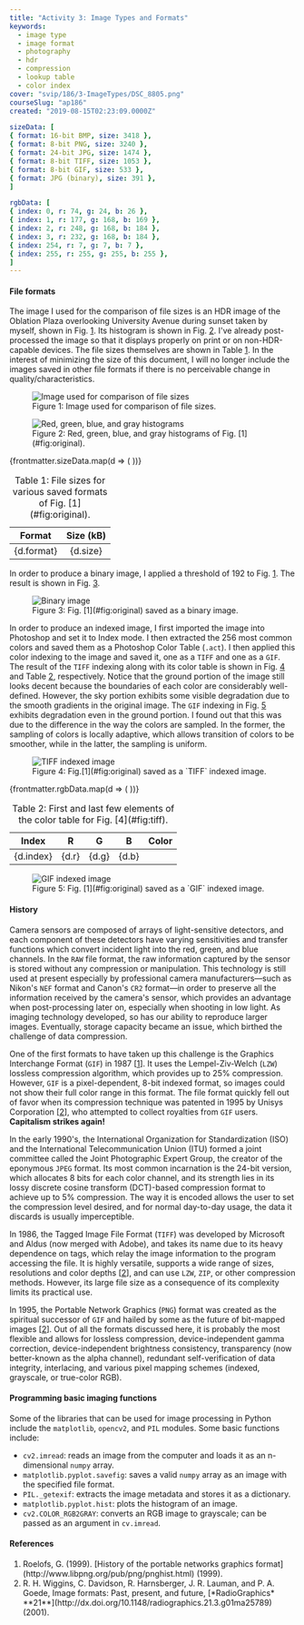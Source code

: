 ```yaml
---
title: "Activity 3: Image Types and Formats"
keywords:
  - image type
  - image format
  - photography
  - hdr
  - compression
  - lookup table
  - color index
cover: "svip/186/3-ImageTypes/DSC_8805.png"
courseSlug: "ap186"
created: "2019-08-15T02:23:09.0000Z"

sizeData: [
{ format: 16-bit BMP, size: 3418 },
{ format: 8-bit PNG, size: 3240 },
{ format: 24-bit JPG, size: 1474 },
{ format: 8-bit TIFF, size: 1053 },
{ format: 8-bit GIF, size: 533 },
{ format: JPG (binary), size: 391 },
]

rgbData: [
{ index: 0, r: 74, g: 24, b: 26 },
{ index: 1, r: 177, g: 168, b: 169 },
{ index: 2, r: 248, g: 168, b: 184 },
{ index: 3, r: 232, g: 168, b: 184 },
{ index: 254, r: 7, g: 7, b: 7 },
{ index: 255, r: 255, g: 255, b: 255 },
]
---
```



#### File formats

The image I used for the comparison of file sizes is an HDR image of the Oblation Plaza overlooking University Avenue
during sunset taken by myself, shown in Fig. [1](#fig:original). Its histogram is shown in Fig. [2](#fig:histogram).
I've already post-processed the image so that it displays properly on print or on non-HDR-capable devices. The file
sizes themselves are shown in Table [1](#tab:sizes). In the interest of minimizing the size of this document, I will no
longer include the images saved in other file formats if there is no perceivable change in quality/characteristics.

<figure class="figure" id="fig:original">
  <img
    src={buildCldUrl("svip/186/3-ImageTypes/DSC_8805")}
    alt="Image used for comparison of file sizes"
    class="w-full"
  />
  <figcaption class="figcaption">
    Figure 1: Image used for comparison of file sizes.
  </figcaption>
</figure>

<figure class="figure" id="fig:histogram">
  <img
    src={buildCldUrl("svip/186/3-ImageTypes/histogram")}
    alt="Red, green, blue, and gray histograms"
    class="w-full"
  />
  <figcaption class="figcaption">
    Figure 2: Red, green, blue, and gray histograms of Fig. [1](#fig:original).
  </figcaption>
</figure>

<table class="table table-lg" id="tab:sizes">
  <caption>
    Table 1: File sizes for various saved formats of Fig. [1](#fig:original).
  </caption>
  <thead>
    <tr align="center">
      <th>Format</th>
      <th>Size (kB)</th>
    </tr>
  </thead>
  <tbody align="center">
    {frontmatter.sizeData.map(d => (
      <tr>
        <td class="py-2">{d.format}</td>
        <td>{d.size}</td>
      </tr>
    ))}
  </tbody>
</table>

In order to produce a binary image, I applied a threshold of 192 to Fig. [1](#fig:original). The result is shown in
Fig. [3](#fig:binary).

<figure class="figure" id="fig:binary">
  <img
    src={buildCldUrl("svip/186/3-ImageTypes/DSC_8805_bin")}
    alt="Binary image"
    class="w-full"
  />
  <figcaption class="figcaption">
    Figure 3: Fig. [1](#fig:original) saved as a binary image.
  </figcaption>
</figure>

In order to produce an indexed image, I first imported the image into Photoshop and set it to Index mode. I then
extracted the 256 most common colors and saved them as a Photoshop Color Table (`.act`). I then
applied this color indexing to the image and saved it, one as a `TIFF` and one as a `GIF`.
The result of the `TIFF` indexing along with its color table is shown in Fig. [4](#fig:tiff) and
Table [2](#tab:index), respectively. Notice that the ground portion of
the image still looks decent because the boundaries of each color are considerably well-defined. However, the
sky portion exhibits some visible degradation due to the smooth gradients in the original image. The
`GIF` indexing in Fig. [5](#fig:gif) exhibits degradation even in the ground portion. I
found out that this was due to the difference in the way the colors are sampled. In the former, the sampling of
colors is locally adaptive, which allows transition of colors to be smoother, while in the latter, the sampling
is uniform.

<figure class="figure" id="fig:tiff">
  <img
    src={buildCldUrl("svip/186/3-ImageTypes/DSC_8805_tiff_indexed")}
    alt="TIFF indexed image"
    class="w-full"
  />
  <figcaption class="figcaption">
    Figure 4: Fig.[1](#fig:original) saved as a `TIFF` indexed image.
  </figcaption>
</figure>

<table class="table table-lg" id="tab:index">
  <caption>
    Table 2: First and last few elements of the color table for Fig.
    [4](#fig:tiff).
  </caption>
  <thead align="center">
    <tr>
      <th>Index</th>
      <th>R</th>
      <th>G</th>
      <th>B</th>
      <th>Color</th>
    </tr>
  </thead>
  <tbody align="center">
    {frontmatter.rgbData.map(d => (
      <tr>
        <td>{d.index}</td>
        <td>{d.r}</td>
        <td>{d.g}</td>
        <td>{d.b}</td>
        <td style={`background-color: rgb(${d.r}, ${d.g}, ${d.b});`} />
      </tr>
    ))}
  </tbody>
</table>

<figure class="figure" id="fig:gif">
  <img
    src={buildCldUrl("svip/186/3-ImageTypes/DSC_8805_gif_indexed")}
    alt="GIF indexed image"
    class="w-full"
  />
  <figcaption class="figcaption">
    Figure 5: Fig. [1](#fig:original) saved as a `GIF` indexed image.
  </figcaption>
</figure>

#### History

Camera sensors are composed of arrays of light-sensitive detectors, and each component of these detectors have
varying sensitivities and transfer functions which convert incident light into the red, green, and blue
channels. In the `RAW` file format, the raw information captured by the sensor is stored without any
compression or manipulation. This technology is still used at present especially by professional camera
manufacturers&mdash;such as Nikon's `NEF` format and Canon's `CR2` format&mdash;in order
to preserve all the information received by the camera's sensor, which provides an advantage when
post-processing later on, especially when shooting in low light. As imaging technology developed, so has our
ability to reproduce larger images. Eventually, storage capacity became an issue, which birthed the challenge of
data compression.

One of the first formats to have taken up this challenge is the Graphics Interchange Format (`GIF`)
in 1987 [[1](#Roelofs1999)]. It uses the Lempel-Ziv-Welch (`LZW`) lossless compression algorithm, which provides up to
25% compression. However, `GIF` is a pixel-dependent, 8-bit indexed format, so images could not show
their full color range in this format. The file format quickly fell out of favor when its compression technique
was patented in 1995 by Unisys Corporation [[2](#Wiggins2001)], who attempted to collect royalties from `GIF` users.
**Capitalism strikes again!**

In the early 1990's, the International Organization for Standardization (ISO) and the International
Telecommunication Union (ITU) formed a joint committee called the Joint Photographic Expert Group, the creator
of the eponymous `JPEG` format. Its most common incarnation is the 24-bit version, which allocates 8
bits for each color channel, and its strength lies in its lossy discrete cosine transform (DCT)-based
compression format to achieve up to 5% compression. The way it is encoded allows the user to set the compression
level desired, and for normal day-to-day usage, the data it discards is usually imperceptible.

In 1986, the Tagged Image File Format (`TIFF`) was developed by Microsoft and Aldus (now merged with
Adobe), and takes its name due to its heavy dependence on tags, which relay the image information to the program
accessing the file. It is highly versatile, supports a wide range of sizes, resolutions and color depths
[[2](#Wiggins2001)], and can use `LZW`, `ZIP`, or other compression methods. However, its large file size as
a consequence of its complexity limits its practical use.

In 1995, the Portable Network Graphics (`PNG`) format was created as the spiritual successor of
`GIF` and hailed by some as the future of bit-mapped images [[2](#Wiggins2001)]. Out of
all the formats discussed here, it is probably the most flexible and allows for lossless compression,
device-independent gamma correction, device-independent brightness consistency, transparency (now better-known
as the alpha channel), redundant self-verification of data integrity, interlacing, and various pixel mapping
schemes (indexed, grayscale, or true-color RGB).

#### Programming basic imaging functions

Some of the libraries that can be used for image processing in Python include the `matplotlib`,
`opencv2`, and `PIL` modules. Some basic functions include:

- `cv2.imread`: reads an image from the computer and loads it as an n-dimensional `numpy` array.
- `matplotlib.pyplot.savefig`: saves a valid `numpy` array as an image with the specified file format.
- `PIL._getexif`: extracts the image metadata and stores it as a dictionary.
- `matplotlib.pyplot.hist`: plots the histogram of an image.
- `cv2.COLOR_RGB2GRAY`: converts an RGB image to grayscale; can be passed as an argument in `cv.imread`.

#### References

<ol class="reference">
  <li id="Roelofs1999">
    Roelofs, G. (1999). [History of the portable networks graphics
    format](http://www.libpng.org/pub/png/pnghist.html) (1999).
  </li>
  <li id="Wiggins2001">
    R. H. Wiggins, C. Davidson, R. Harnsberger, J. R. Lauman, and P. A. Goede,
    Image formats: Past, present, and future, [*RadioGraphics*
    **21**](http://dx.doi.org/10.1148/radiographics.21.3.g01ma25789) (2001).
  </li>
</ol>

